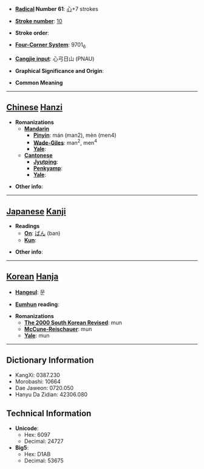 * '''[[Wiktionary:Chinese radical index| Radical]] Number 61''': [[Wiktionary:Chinese radical index 心|心]]+7 strokes

* '''[[Wiktionary:Chinese total strokes index|Stroke number]]''': [[Wiktionary:Chinese total strokes index 10|10]]

* '''Stroke order''': 

* '''[[Wiktionary:Chinese four corner index|Four-Corner System]]''': 9701<sub>6</sub>

* '''[[Wiktionary:Chinese Cangjie index|Cangjie input]]''': 心弓日山 (PNAU)

* '''Graphical Significance and Origin''': 

* '''Common Meaning'''

----

== [[Chinese]] [[Hanzi]] ==

* '''Romanizations'''
** '''[[Mandarin]]'''
*** '''[[Pinyin]]''': mán (man2), mèn (men4)
*** '''[[Wade-Giles]]''': man<sup>2</sup>, men<sup>4</sup>
*** '''[[Yale]]''': 
** '''[[Cantonese]]'''
*** '''[[Jyutping]]''':
*** '''[[Penkyamp]]''': 
*** '''[[Yale]]''': 

* '''Other info''': 

----

== [[Japanese]] [[Kanji]] ==

* '''Readings'''
** '''[[On]]''': [[ばん]] (ban)
** '''[[Kun]]''': 

* '''Other info''':  

----

== [[Korean]] [[Hanja]] ==

* '''[[Hangeul]]''': 문

* '''[[Eumhun]] reading''': 

* '''Romanizations'''
** '''[[The 2000 South Korean Revised Romanization|The 2000 South Korean Revised]]''': mun
** '''[[McCune-Reischauer]]''': mun
** '''[[Yale]]''': mun

----

== Dictionary Information ==

* KangXi: 0387.230
* Morobashi: 10664
* Dae Jaweon: 0720.050
* Hanyu Da Zidian: 42306.080

== Technical Information ==

* '''Unicode''':
** Hex: 6097
** Decimal: 24727
* '''Big5''':
** Hex: D1AB
** Decimal: 53675